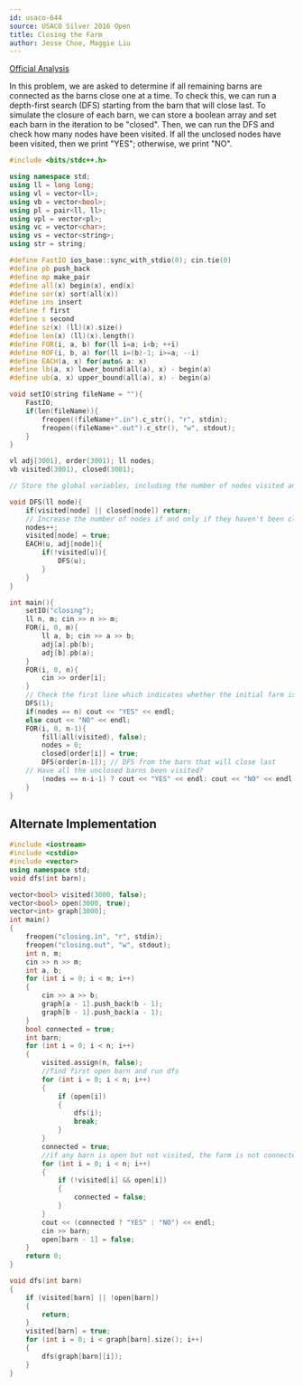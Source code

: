 ```yaml
---
id: usaco-644
source: USACO Silver 2016 Open
title: Closing the Farm
author: Jesse Choe, Maggie Liu
---
```


[Official Analysis](http://www.usaco.org/current/data/sol_closing_silver_open16.html)

In this problem, we are asked to determine if all remaining barns are connected as the barns close one at a time. To check this, we can run a depth-first search (DFS) starting from the barn that will close last. To simulate the closure of each barn, we can store a boolean array and set each barn in the iteration to be "closed". Then, we can run the DFS and check how many nodes have been visited. If all the unclosed nodes have been visited, then we print "YES"; otherwise, we print "NO".

<LanguageSection>

<CPPSection>

```cpp
#include <bits/stdc++.h>

using namespace std;
using ll = long long;
using vl = vector<ll>;
using vb = vector<bool>;
using pl = pair<ll, ll>;
using vpl = vector<pl>;
using vc = vector<char>;
using vs = vector<string>;
using str = string;

#define FastIO ios_base::sync_with_stdio(0); cin.tie(0)
#define pb push_back
#define mp make_pair
#define all(x) begin(x), end(x)
#define sor(x) sort(all(x))
#define ins insert
#define f first
#define s second
#define sz(x) (ll)(x).size()
#define len(x) (ll)(x).length()
#define FOR(i, a, b) for(ll i=a; i<b; ++i)
#define ROF(i, b, a) for(ll i=(b)-1; i>=a; --i)
#define EACH(a, x) for(auto& a: x)
#define lb(a, x) lower_bound(all(a), x) - begin(a)
#define ub(a, x) upper_bound(all(a), x) - begin(a)

void setIO(string fileName = ""){
	FastIO;
	if(len(fileName)){
		freopen((fileName+".in").c_str(), "r", stdin);
		freopen((fileName+".out").c_str(), "w", stdout);
	}
}

vl adj[3001], order(3001); ll nodes;
vb visited(3001), closed(3001);

// Store the global variables, including the number of nodes visited and the boolean closed array.

void DFS(ll node){
    if(visited[node] || closed[node]) return;
    // Increase the number of nodes if and only if they haven't been closed.
    nodes++;
    visited[node] = true;
    EACH(u, adj[node]){
        if(!visited[u]){
            DFS(u);
        }
    }
}

int main(){
    setIO("closing");
    ll n, m; cin >> n >> m;
    FOR(i, 0, m){
        ll a, b; cin >> a >> b;
        adj[a].pb(b);
        adj[b].pb(a);
    }
    FOR(i, 0, n){
        cin >> order[i];
    }
    // Check the first line which indicates whether the initial farm is fully connected.
    DFS(1);
    if(nodes == n) cout << "YES" << endl;
    else cout << "NO" << endl;
    FOR(i, 0, n-1){
        fill(all(visited), false);
        nodes = 0;
        closed[order[i]] = true;
        DFS(order[n-1]); // DFS from the barn that will close last
	// Have all the unclosed barns been visited?
        (nodes == n-i-1) ? cout << "YES" << endl: cout << "NO" << endl;
    }
}
```

## Alternate Implementation

```cpp
#include <iostream>
#include <cstdio>
#include <vector>
using namespace std;
void dfs(int barn);

vector<bool> visited(3000, false);
vector<bool> open(3000, true);
vector<int> graph[3000];
int main() 
{
    freopen("closing.in", "r", stdin);
    freopen("closing.out", "w", stdout);
    int n, m;
    cin >> n >> m;
    int a, b;
    for (int i = 0; i < m; i++)
    {
        cin >> a >> b;
        graph[a - 1].push_back(b - 1);
        graph[b - 1].push_back(a - 1);
    }
    bool connected = true;
    int barn;
    for (int i = 0; i < n; i++)
    {
        visited.assign(n, false);
        //find first open barn and run dfs
        for (int i = 0; i < n; i++)
        {
            if (open[i])
            {
                dfs(i);
                break;
            }
        }
        connected = true;
        //if any barn is open but not visited, the farm is not connected
        for (int i = 0; i < n; i++)
        {
            if (!visited[i] && open[i])
            {
                connected = false;
            }
        }
        cout << (connected ? "YES" : "NO") << endl;
        cin >> barn;
        open[barn - 1] = false;
    }
    return 0;
}

void dfs(int barn)
{
    if (visited[barn] || !open[barn])
    {
        return;
    }
    visited[barn] = true;
    for (int i = 0; i < graph[barn].size(); i++)
    {
        dfs(graph[barn][i]);
    }
}
```

</CPPSection>

</LanguageSection>
